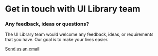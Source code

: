 
<Meta title="Resources/Contact" />

# Get in touch with UI Library team

### Any feedback, ideas or questions?

The UI Library team would welcome any feedback, ideas, or requirements that you have.
Our goal is to make your lives easier.

<div className="link-container">
  <a
    className="link-container__item"
    href="#"
    target="_blank"
  > Send us an email</a>
</div>
